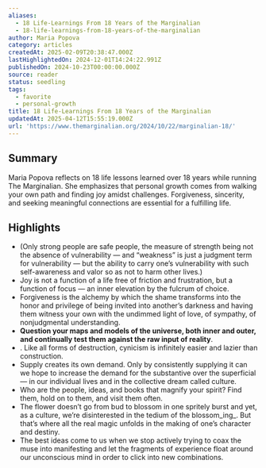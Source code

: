 ```yaml
---
aliases:
  - 18 Life-Learnings From 18 Years of the Marginalian
  - 18-life-learnings-from-18-years-of-the-marginalian
author: Maria Popova
category: articles
createdAt: 2025-02-09T20:38:47.000Z
lastHighlightedOn: 2024-12-01T14:24:22.991Z
publishedOn: 2024-10-23T00:00:00.000Z
source: reader
status: seedling
tags:
  - favorite
  - personal-growth
title: 18 Life-Learnings From 18 Years of the Marginalian
updatedAt: 2025-04-12T15:55:19.000Z
url: 'https://www.themarginalian.org/2024/10/22/marginalian-18/'
---
```

## Summary

Maria Popova reflects on 18 life lessons learned over 18 years while running The Marginalian. She emphasizes that personal growth comes from walking your own path and finding joy amidst challenges. Forgiveness, sincerity, and seeking meaningful connections are essential for a fulfilling life.

## Highlights

- (Only strong people are safe people, the measure of strength being not the absence of vulnerability — and “weakness” is just a judgment term for vulnerability — but the ability to carry one’s vulnerability with such self-awareness and valor so as not to harm other lives.)
- Joy is not a function of a life free of friction and frustration, but a function of focus — an inner elevation by the fulcrum of choice.
- Forgiveness is the alchemy by which the shame transforms into the honor and privilege of being invited into another’s darkness and having them witness your own with the undimmed light of love, of sympathy, of nonjudgmental understanding.
- **Question your maps and models of the universe, both inner and outer, and continually test them against the raw input of reality**.
- . Like all forms of destruction, cynicism is infinitely easier and lazier than construction.
- Supply creates its own demand. Only by consistently supplying it can we hope to increase the demand for the substantive over the superficial — in our individual lives and in the collective dream called culture.
- Who are the people, ideas, and books that magnify your spirit? Find them, hold on to them, and visit them often.
- The flower doesn’t go from bud to blossom in one spritely burst and yet, as a culture, we’re disinterested in the tedium of the blossom_ing_. But that’s where all the real magic unfolds in the making of one’s character and destiny.
- The best ideas come to us when we stop actively trying to coax the muse into manifesting and let the fragments of experience float around our unconscious mind in order to click into new combinations.
